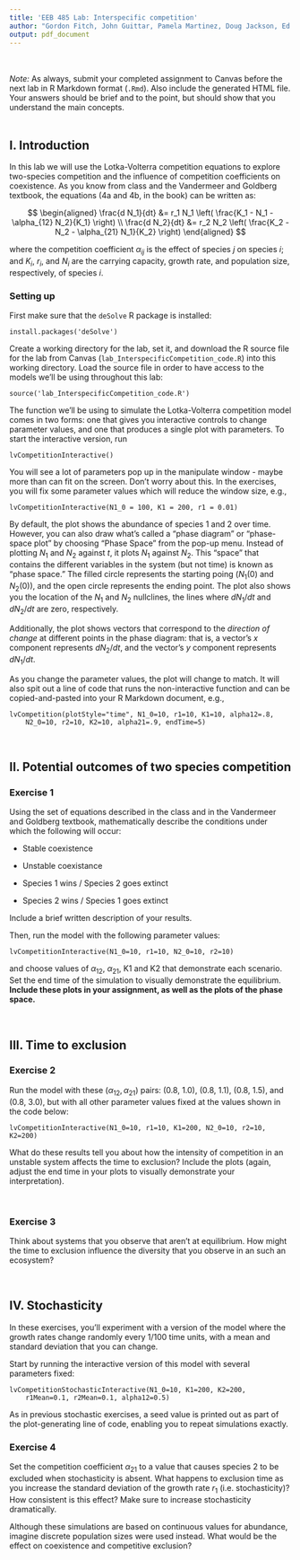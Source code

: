 ---
title: 'EEB 485 Lab: Interspecific competition'
author: "Gordon Fitch, John Guittar, Pamela Martinez, Doug Jackson, Ed Baskerville, Gyuri Barabas"
output: pdf_document
---

<br><br>
*Note:* As always, submit your completed assignment to Canvas before the next lab in R Markdown format (`.Rmd`). Also include the generated HTML file. Your answers should be brief and to the point, but should show that you understand the main concepts.
<br><br>

## I. Introduction

In this lab we will use the Lotka-Volterra competition equations to explore two-species competition and the influence of competition coefficients on coexistence. As you know from class and the Vandermeer and Goldberg textbook, the equations (4a and 4b, in the book) can be written as:

$$
\begin{aligned}
\frac{d N_1}{dt} &= r_1 N_1 \left(
	\frac{K_1 - N_1 - \alpha_{12} N_2}{K_1}
\right) \\
\frac{d N_2}{dt} &= r_2 N_2 \left(
	\frac{K_2 - N_2 - \alpha_{21} N_1}{K_2}
\right)
\end{aligned}
$$

where the competition coefficient $\alpha_{ij}$ is the effect of species $j$ on species $i$; and $K_i$, $r_i$, and $N_i$ are the carrying capacity, growth rate, and population size, respectively, of species $i$. 


### Setting up

First make sure that the `deSolve` R package is installed:

```
install.packages('deSolve')
```

Create a working directory for the lab, set it, and download the R source file for the lab  from Canvas (`lab_InterspecificCompetition_code.R`) into this working directory. Load the source file in order to have access to the models we'll be using throughout this lab:

```
source('lab_InterspecificCompetition_code.R')
```

The function we'll be using to simulate the Lotka-Volterra competition model comes in two forms: one that gives you interactive controls to change parameter values, and one that produces a single plot with parameters. To start the interactive version, run

```
lvCompetitionInteractive()
```

You will see a lot of parameters pop up in the manipulate window - maybe more than can fit on the screen. Don't worry about this. In the exercises, you will fix some parameter values which will reduce the window size, e.g.,
```
lvCompetitionInteractive(N1_0 = 100, K1 = 200, r1 = 0.01)
```

By default, the plot shows the abundance of species 1 and 2 over time. However, you can also draw what's called a "phase diagram" or "phase-space plot" by choosing "Phase Space" from the pop-up menu. Instead of plotting $N_1$ and $N_2$ against $t$, it plots $N_1$ against $N_2$. This "space" that contains the different variables in the system (but not time) is known as "phase space." The filled circle represents the starting poing ($N_1(0)$ and $N_2(0)$), and the open circle represents the ending point. The plot also shows you the location of the $N_1$ and $N_2$ nullclines, the lines where $dN_1/dt$ and $dN_2/dt$ are zero, respectively. 

Additionally, the plot shows vectors that correspond to the _direction of change_ at different points in the phase diagram: that is, a vector's $x$ component represents $dN_2/dt$, and the vector's $y$ component represents $dN_1/dt$.

As you change the parameter values, the plot will change to match. It will also spit out a line of code that runs the non-interactive function and can be copied-and-pasted into your R Markdown document, e.g.,

```
lvCompetition(plotStyle="time", N1_0=10, r1=10, K1=10, alpha12=.8,
	N2_0=10, r2=10, K2=10, alpha21=.9, endTime=5)
```

<br>

## II. Potential outcomes of two species competition 

### Exercise 1

Using the set of equations described in the class and in the Vandermeer and Goldberg textbook, mathematically describe the conditions under which the following will occur:

* Stable coexistence 

* Unstable coexistance

* Species 1 wins / Species 2 goes extinct

* Species 2 wins / Species 1 goes extinct

Include a brief written description of your results.

Then, run the model with the following parameter values:

```
lvCompetitionInteractive(N1_0=10, r1=10, N2_0=10, r2=10)
```

and choose values of $\alpha_{12}$, $\alpha_{21}$, K1 and K2 that demonstrate each scenario. Set the end time of the simulation to visually demonstrate the equilibrium. **Include these plots in your assignment, as well as the plots of the phase space.**

<br>

## III. Time to exclusion

### Exercise 2

Run the model with these $(\alpha_{12}, \alpha_{21})$ pairs: (0.8, 1.0), (0.8, 1.1), (0.8, 1.5), and (0.8, 3.0), but with all other parameter values fixed at the values shown in the code below: 

  ```lvCompetitionInteractive(N1_0=10, r1=10, K1=200, N2_0=10, r2=10, K2=200)```

What do these results tell you about how the intensity of competition in an unstable system affects the time to exclusion? Include the plots (again, adjust the end time in your plots to visually demonstrate your interpretation).

<br>

### Exercise 3

Think about systems that you observe that aren't at equilibrium. How might the time to exclusion influence the diversity that you observe in an such an ecosystem? 

<br>

## IV. Stochasticity

In these exercises, you'll experiment with a version of the model where the growth rates change randomly every 1/100 time units, with a mean and standard deviation that you can change.

Start by running the interactive version of this model with several parameters fixed:

```
lvCompetitionStochasticInteractive(N1_0=10, K1=200, K2=200,
	r1Mean=0.1, r2Mean=0.1, alpha12=0.5)
```

As in previous stochastic exercises, a seed value is printed out as part of the plot-generating line of code, enabling you to repeat simulations exactly.

### Exercise 4

Set the competition coefficient $\alpha_{21}$ to a value that causes species 2 to be excluded when stochasticity is absent. What happens to exclusion time as you increase the standard deviation of the growth rate $r_1$ (i.e. stochasticity)? How consistent is this effect? Make sure to increase stochasticity dramatically.

Although these simulations are based on continuous values for abundance, imagine discrete population sizes were used instead. What would be the effect on coexistence and competitive exclusion?

<br>

